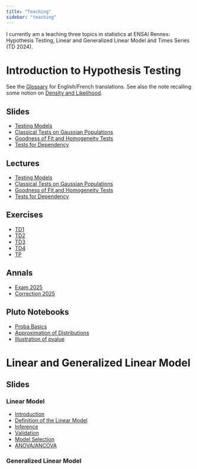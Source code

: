 ```yaml
---
title: "Teaching"
sidebar: "teaching"
---
```


I currently am a teaching three topics in statistics at ENSAI Rennes: Hypothesis Testing, Linear and Generalized Linear Model and Times Series (TD 2024). 


# Introduction to Hypothesis Testing

See the [Glossary](teaching/glossary.qmd) for English/French translations.
See also the note recalling some notion on [Density and Likelihood](teaching/probability/density_likelihood.qmd).


::: {.panel-tabset}

## Slides
- [Testing Models](teaching/hypothesis_testing/slides/testing_models.qmd)
- [Classical Tests on Gaussian Populations](teaching/hypothesis_testing/slides/gaussian_populations.qmd)
- [Goodness of Fit and Homogeneity Tests](teaching/hypothesis_testing/slides/goodness_of_fit_chi2.qmd)
- [Tests for Dependency](teaching/hypothesis_testing/slides/dependency.qmd)


## Lectures
- [Testing Models](teaching/hypothesis_testing/lectures/testing_models.qmd)  
- [Classical Tests on Gaussian Populations](teaching/hypothesis_testing/lectures/gaussian_populations.qmd)
- [Goodness of Fit and Homogeneity Tests](teaching/hypothesis_testing/lectures/goodness_of_fit_chi2.qmd)
- [Tests for Dependency](teaching/hypothesis_testing/lectures/dependency.qmd)



## Exercises
- [TD1](teaching/hypothesis_testing/TDs/TD1.qmd)
- [TD2](teaching/hypothesis_testing/TDs/TD2.qmd)
- [TD3](teaching/hypothesis_testing/TDs/TD3.qmd)
- [TD4](teaching/hypothesis_testing/TDs/TD4.qmd)
- [TP](teaching/hypothesis_testing/TDs/TP.qmd)

## Annals

- [Exam 2025](teaching/hypothesis_testing/annals/test_2025.qmd)
- [Correction 2025](teaching/hypothesis_testing/annals/correction_2025.qmd)

## Pluto Notebooks
- [Proba Basics](teaching/hypothesis_testing/pluto/proba_basics.html)
- [Approximation of Distributions](teaching/hypothesis_testing/pluto/distribution_comparisons.html)
- [Illustration of pvalue](teaching/hypothesis_testing/pluto/illustration_pvalue.html)

:::

# Linear and Generalized Linear Model

::: {.panel-tabset}

## Slides


### Linear Model

- [Introduction](teaching/linear_model/slides/introduction.qmd)
- [Definition of the Linear Model](teaching/linear_model/slides/linear_model.qmd)
- [Inference](teaching/linear_model/slides/inference.qmd)
- [Validation](teaching/linear_model/slides/validation.qmd)
- [Model Selection](teaching/linear_model/slides/selection.qmd)
- [ANOVA/ANCOVA](teaching/linear_model/slides/anova_ancova.qmd)

### Generalized Linear Model

:::
